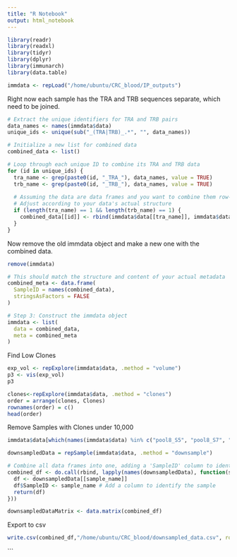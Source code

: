 ```yaml
---
title: "R Notebook"
output: html_notebook
---
```


```r
library(readr)
library(readxl)
library(tidyr)
library(dplyr)
library(immunarch)
library(data.table)
```


```r
immdata <- repLoad("/home/ubuntu/CRC_blood/IP_outputs")
```

Right now each sample has the TRA and TRB sequences separate, which need to be joined.

```r
# Extract the unique identifiers for TRA and TRB pairs
data_names <- names(immdata$data)
unique_ids <- unique(sub("_(TRA|TRB)_.*", "", data_names))
```

```r
# Initialize a new list for combined data
combined_data <- list()

# Loop through each unique ID to combine its TRA and TRB data
for (id in unique_ids) {
  tra_name <- grep(paste0(id, "_TRA_"), data_names, value = TRUE)
  trb_name <- grep(paste0(id, "_TRB_"), data_names, value = TRUE)
  
  # Assuming the data are data frames and you want to combine them row-wise
  # Adjust according to your data's actual structure
  if (length(tra_name) == 1 && length(trb_name) == 1) {
    combined_data[[id]] <- rbind(immdata$data[[tra_name]], immdata$data[[trb_name]])
  }
}
```

Now remove the old immdata object and make a new one with the combined data.

```r
remove(immdata)
```

```r
# This should match the structure and content of your actual metadata
combined_meta <- data.frame(
  SampleID = names(combined_data),
  stringsAsFactors = FALSE
)

# Step 3: Construct the immdata object
immdata <- list(
  data = combined_data,
  meta = combined_meta
)
```

Find Low Clones

```r
exp_vol <- repExplore(immdata$data, .method = "volume")
p3 <- vis(exp_vol)
p3
```

```r
clones<-repExplore(immdata$data, .method = "clones")
order = arrange(clones, Clones)
rownames(order) = c()
head(order)
```

Remove Samples with Clones under 10,000

```r
immdata$data[which(names(immdata$data) %in% c("pool8_S5", "pool8_S7", "pool2_S1", "pool4_S17", "pool8_S24"))] <- NULL
```

```r
downsampledData = repSample(immdata$data, .method = "downsample")
```

```r
# Combine all data frames into one, adding a 'SampleID' column to identify the origin of each row
combined_df <- do.call(rbind, lapply(names(downsampledData), function(sample_name) {
  df <- downsampledData[[sample_name]]
  df$SampleID <- sample_name # Add a column to identify the sample
  return(df)
}))
```


```r
downsampledDataMatrix <- data.matrix(combined_df)
```


Export to csv

```r
write.csv(combined_df,"/home/ubuntu/CRC_blood/downsampled_data.csv", row.names = T)
```
```


